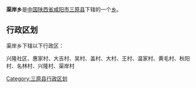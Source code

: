 {{中国乡级行政区
|行政区全称 = 渠岸乡
|景观照片文件名 = 
|景观照片描述 = 
|汉语拼音 =
|其他语言 = 
|其他语言名称 = 
|位置图文件名 = 
|位置图描述 = 
|自定义图片=
|上级行政区 = [[陕西省|陕西省]][[咸阳市|咸阳市]][[三原县|三原县]]
|行政区类别 = [[乡级行政区|乡]]
|行政区划代码 = 
|行政区划 = 
|村委会 = 
|居委会 = 
|建置时间 = 
|领导职位 = 
|领导名称 = 
|政府驻地 = 
|毗邻 = 
|地理坐标 = 
|总面积 = 
|总人口 = 
|户籍人口 = 
|户籍人口年份 = 
|常住人口 = 
|常住人口年份 = 
|人口密度 = 
|GDP = 
|邮政编码 = 
|电话区号 = 
|官方网站 = 
|网站名称 = 
}}
'''渠岸乡'''是[[中华人民共和国|中国]][[陕西省|陕西省]][[咸阳市|咸阳市]][[三原县|三原县]]下辖的一个[[乡级行政区|乡]]。

== 行政区划 ==
渠岸乡下辖以下行政区：

兴隆社区、惠家村、大吉村、吴村、盖村、大村、王村、温家村、黄毛村、秋阳村、名林村、兴隆村、渠岸村

{{陕西小作品}}
{{三原县行政区划}}

[[Category:三原县行政区划|Category:三原县行政区划]]